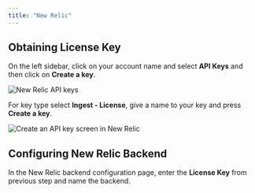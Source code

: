 ```yaml
---
title: "New Relic"
---
```


## Obtaining License Key

On the left sidebar, click on your account name and select **API Keys** and then click on **Create a key**.

<Frame>
    <img src="/backends/images/newrelic1.png" alt="New Relic API keys" />
</Frame>

For key type select **Ingest - License**, give a name to your key and press **Create a key**.

<Frame>
    <img src="/backends/images/newrelic2.png" alt="Create an API key screen in New Relic" />
</Frame>

## Configuring New Relic Backend

In the New Relic backend configuration page, enter the **License Key** from previous step and name the backend.
